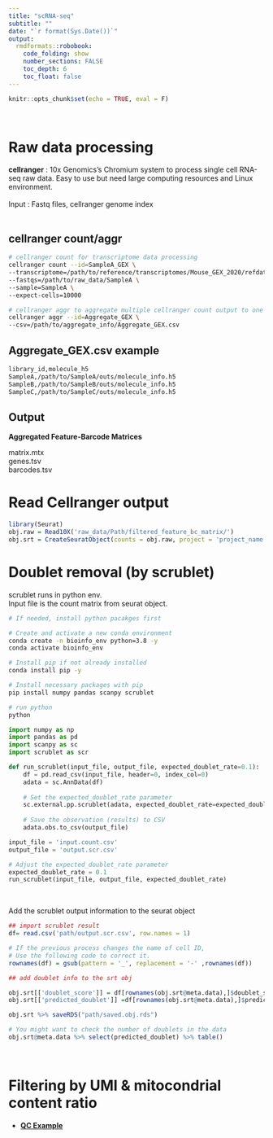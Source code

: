 ```yaml
---
title: "scRNA-seq"
subtitle: ""
date: "`r format(Sys.Date())`"
output:  
  rmdformats::robobook: 
    code_folding: show 
    number_sections: FALSE
    toc_depth: 6
    toc_float: false
---
```


```r
knitr::opts_chunk$set(echo = TRUE, eval = F)
```
<br>



# Raw data processing  

**cellranger** : 10x Genomics's Chromium system to process single cell RNA-seq raw data. Easy to use but need large computing resources and Linux environment.   
<br>
Input : Fastq files, cellranger genome index  
<br>

## cellranger count/aggr  
```bash
# cellranger count for transcriptome data processing 
cellranger count --id=SampleA_GEX \
--transcriptome=/path/to/reference/transcriptomes/Mouse_GEX_2020/refdata-gex-mm10-2020-A \
--fastqs=/path/to/raw_data/SampleA \
--sample=SampleA \
--expect-cells=10000

# cellranger aggr to aggregate multiple cellranger count output to one file 
cellranger aggr --id=Aggregate_GEX \
--csv=/path/to/aggregate_info/Aggregate_GEX.csv

```


## Aggregate_GEX.csv example  
```bash
library_id,molecule_h5
SampleA,/path/to/SampleA/outs/molecule_info.h5
SampleB,/path/to/SampleB/outs/molecule_info.h5
SampleC,/path/to/SampleC/outs/molecule_info.h5

```


## Output  

**Aggregated Feature-Barcode Matrices**   

matrix.mtx   
genes.tsv   
barcodes.tsv   


# Read Cellranger output  

```r
library(Seurat)
obj.raw = Read10X('raw_data/Path/filtered_feature_bc_matrix/')
obj.srt = CreateSeuratObject(counts = obj.raw, project = 'project_name')
```


# Doublet removal (by scrublet)  

scrublet runs in python env.  
Input file is the count matrix from seurat object.  


```bash
# If needed, install python pacakges first

# Create and activate a new conda environment
conda create -n bioinfo_env python=3.8 -y
conda activate bioinfo_env

# Install pip if not already installed
conda install pip -y

# Install necessary packages with pip
pip install numpy pandas scanpy scrublet

# run python
python
```


```python
import numpy as np
import pandas as pd
import scanpy as sc
import scrublet as scr

def run_scrublet(input_file, output_file, expected_doublet_rate=0.1):
    df = pd.read_csv(input_file, header=0, index_col=0)
    adata = sc.AnnData(df)
    
    # Set the expected_doublet_rate parameter
    sc.external.pp.scrublet(adata, expected_doublet_rate=expected_doublet_rate)
    
    # Save the observation (results) to CSV
    adata.obs.to_csv(output_file)

input_file = 'input.count.csv'
output_file = 'output.scr.csv'

# Adjust the expected_doublet_rate parameter
expected_doublet_rate = 0.1
run_scrublet(input_file, output_file, expected_doublet_rate)
```
<br>

Add the scrublet output information to the seurat object 
```r
## import scrublet result
df= read.csv('path/output.scr.csv', row.names = 1)

# If the previous process changes the name of cell ID, 
# Use the following code to correct it. 
rownames(df) = gsub(pattern = '_', replacement = '-' ,rownames(df))

## add doublet info to the srt obj

obj.srt[['doublet_score']] = df[rownames(obj.srt@meta.data),]$doublet_score
obj.srt[['predicted_doublet']] =df[rownames(obj.srt@meta.data),]$predicted_doublet

obj.srt %>% saveRDS("path/saved.obj.rds")

# You might want to check the number of doublets in the data
obj.srt@meta.data %>% select(predicted_doublet) %>% table()
```
<br>

# Filtering by UMI & mitocondrial content ratio  

  * [**QC Example**](https://sung2021.github.io/works.io/samples/processing/scRNA_preprocessing.html)
  
